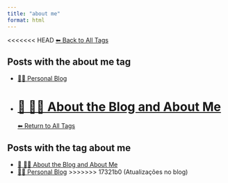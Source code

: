 ```yaml
---
title: "about me"
format: html
---
```


<<<<<<< HEAD
[⬅ Back to All Tags](../tags.qmd)

## Posts with the **about me** tag

- [🧑‍🏫 Personal Blog](/posts/personal/index.html)
- [📘 🧑‍💻 About the Blog and About Me](/posts/personal/about-the-blog.html)
=======
[⬅ Return to All Tags](../tags.qmd)

## Posts with the tag **about me**

- [📘 🧑‍💻 About the Blog and About Me](/posts/personal/about-the-blog.html)
- [🧑‍🏫 Personal Blog](/posts/personal/index.html)
>>>>>>> 17321b0 (Atualizações no blog)
